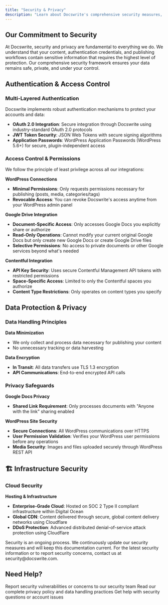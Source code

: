 ```yaml
---
title: "Security & Privacy"
description: "Learn about Docswrite's comprehensive security measures, data protection, and privacy safeguards"
---
```


## Our Commitment to Security

At Docswrite, security and privacy are fundamental to everything we do. We understand that your content, authentication credentials, and publishing workflows contain sensitive information that requires the highest level of protection. Our comprehensive security framework ensures your data remains safe, private, and under your control.

## Authentication & Access Control

### Multi-Layered Authentication

Docswrite implements robust authentication mechanisms to protect your accounts and data:

- **OAuth 2.0 Integration**: Secure integration through Docswrite using industry-standard OAuth 2.0 protocols
- **JWT Token Security**: JSON Web Tokens with secure signing algorithms
- **Application Passwords**: WordPress Application Passwords (WordPress 5.6+) for secure, plugin-independent access

### Access Control & Permissions

We follow the principle of least privilege across all our integrations:

**WordPress Connections**

- **Minimal Permissions**: Only requests permissions necessary for publishing (posts, media, categories/tags)
- **Revocable Access**: You can revoke Docswrite's access anytime from your WordPress admin panel

**Google Drive Integration**

- **Document-Specific Access**: Only accesses Google Docs you explicitly share or authorize
- **Read-Only Operations**: Cannot modify your current original Google Docs but only create new Google Docs or create Google Drive files
- **Selective Permissions**: No access to private documents or other Google services beyond what's needed

**Contentful Integration**

- **API Key Security**: Uses secure Contentful Management API tokens with restricted permissions
- **Space-Specific Access**: Limited to only the Contentful spaces you authorize
- **Content Type Restrictions**: Only operates on content types you specify

## Data Protection & Privacy

### Data Handling Principles

**Data Minimization**

- We only collect and process data necessary for publishing your content
- No unnecessary tracking or data harvesting

**Data Encryption**

- **In Transit**: All data transfers use TLS 1.3 encryption
- **API Communications**: End-to-end encrypted API calls

### Privacy Safeguards

**Google Docs Privacy**

- **Shared Link Requirement**: Only processes documents with "Anyone with the link" sharing enabled

**WordPress Site Security**

- **Secure Connections**: All WordPress communications over HTTPS
- **User Permission Validation**: Verifies your WordPress user permissions before any operations
- **Media Security**: Images and files uploaded securely through WordPress REST API

## 🏗️ Infrastructure Security

### Cloud Security

**Hosting & Infrastructure**

- **Enterprise-Grade Cloud**: Hosted on SOC 2 Type II compliant infrastructure within Digital Ocean
- **Global CDN**: Content delivered through secure, global content delivery networks using Cloudflare
- **DDoS Protection**: Advanced distributed denial-of-service attack protection using Cloudflare

<Note>
  Security is an ongoing process. We continuously update our security measures
  and will keep this documentation current. For the latest security information
  or to report security concerns, contact us at security@docswrite.com.
</Note>

## Need Help?

<CardGroup cols={2}>
  <Card
    title="Report Security Issue"
    icon="shield-exclamation"
    href="mailto:security@docswrite.com"
  >
    Report security vulnerabilities or concerns to our security team
  </Card>
  <Card title="Privacy Policy" icon="file-shield" href="/privacy-policy">
    Read our complete privacy policy and data handling practices
  </Card>
  <Card title="Contact Support" icon="envelope" href="/support">
    Get help with security questions or account issues
  </Card>
</CardGroup>
